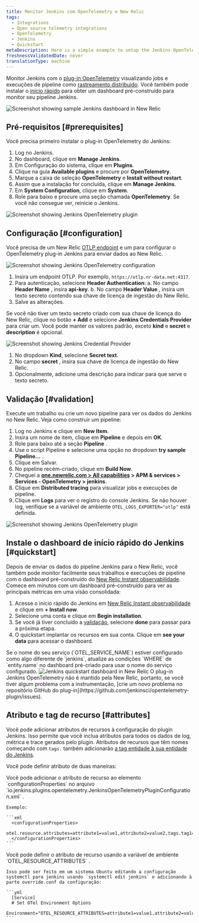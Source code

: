 ```yaml
---
title: Monitor Jenkins com OpenTelemetry e New Relic
tags:
  - Integrations
  - Open source telemetry integrations
  - OpenTelemetry
  - Jenkins
  - Quickstart
metaDescription: Here is a simple example to setup the Jenkins OpenTelemetry plugin to send data to New Relic.
freshnessValidatedDate: never
translationType: machine
---
```


Monitor Jenkins com o [plug-in OpenTelemetry](https://plugins.jenkins.io/opentelemetry) visualizando jobs e execuções de pipeline como [rastreamento distribuído](/docs/distributed-tracing/concepts/introduction-distributed-tracing). Você também pode instalar o [início rápido](https://newrelic.com/instant-observability/jenkins) para obter um dashboard pré-construído para monitor seu pipeline Jenkins.

<img title="Screenshot showing sample Jenkins dashboard in New Relic" alt="Screenshot showing sample Jenkins dashboard in New Relic" src="/images/opentelemetry_screenshot-full_jenkins-05.webp" />

## Pré-requisitos [#prerequisites]

Você precisa primeiro instalar o plug-in OpenTelemetry do Jenkins:

1. Log no Jenkins.
2. No dashboard, clique em <DNT>**Manage Jenkins**</DNT>.
3. Em Configuração do sistema, clique em <DNT>**Plugins**</DNT>.
4. Clique na guia <DNT>**Available plugins**</DNT> e procure por <DNT>**OpenTelemetry**</DNT>.
5. Marque a caixa de seleção <DNT>**OpenTelemetry**</DNT> e <DNT>**Install without restart**</DNT>.
6. Assim que a instalação for concluída, clique em <DNT>**Manage Jenkins**</DNT>.
7. Em <DNT>**System Configuration**</DNT>, clique em <DNT>**System**</DNT>.
8. Role para baixo e procure uma seção chamada <DNT>**OpenTelemetry**</DNT>. Se você não consegue ver, reinicie o Jenkins.

<img title="Screenshot showing Jenkins OpenTelemetry plugin" alt="Screenshot showing Jenkins OpenTelemetry plugin" src="/images/opentelemetry_screenshot-full_jenkins-01.webp" />

## Configuração [#configuration]

Você precisa de um New Relic [OTLP endpoint](/docs/more-integrations/open-source-telemetry-integrations/opentelemetry/opentelemetry-setup/#note-endpoints) e um <InlinePopover type="licenseKey" />para configurar o OpenTelemetry plug-in Jenkins para enviar dados ao New Relic.

<img title="Screenshot showing Jenkins OpenTelemetry configuration" alt="Screenshot showing Jenkins OpenTelemetry configuration" src="/images/opentelemetry_screenshot-full_integrations-jenkins-02.webp" />

1. Insira um endpoint OTLP. Por exemplo, `https://otlp.nr-data.net:4317`.
2. Para autenticação, selecione <DNT>**Header Authentication**</DNT>: a. No campo <DNT>**Header Name**</DNT> , insira <DNT>**api-key**</DNT>. b. No campo <DNT>**Header Value**</DNT> , insira um texto secreto contendo sua chave de licença de ingestão do New Relic.
3. Salve as alterações.

Se você não tiver um texto secreto criado com sua chave de licença do New Relic, clique no botão <DNT>**+ Add**</DNT> e selecione <DNT>**Jenkins Credentials Provider**</DNT> para criar um. Você pode manter os valores padrão, exceto <DNT>**kind**</DNT> e <DNT>**secret**</DNT> e <DNT>**description**</DNT> é opcional.

<img title="Screenshot showing Jenkins Credential Provider" alt="Screenshot showing Jenkins Credential Provider" src="/images/opentelemetry_screenshot-full_integrations-jenkins-03.webp" />

1. No dropdown <DNT>**Kind**</DNT>, selecione <DNT>**Secret text**</DNT>.
2. No campo <DNT>**secret**</DNT> , insira sua chave de licença de ingestão do New Relic.
3. Opcionalmente, adicione uma descrição para indicar para que serve o texto secreto.

## Validação [#validation]

Execute um trabalho ou crie um novo pipeline para ver os dados do Jenkins no New Relic. Veja como construir um pipeline:

1. Log no Jenkins e clique em <DNT>**New Item**</DNT>.
2. Insira um nome de item, clique em <DNT>**Pipeline**</DNT> e depois em <DNT>**OK**</DNT>.
3. Role para baixo até a seção <DNT>**Pipeline**</DNT> .
4. Use o script Pipeline e selecione uma opção no dropdown <DNT>**try sample Pipeline...**</DNT> .
5. Clique em Salvar.
6. No pipeline recém-criado, clique em <DNT>**Build Now**</DNT>.
7. Cheguei a <DNT>**[one.newrelic.com &gt; All capabilities](https://one.newrelic.com/all-capabilities) &gt; APM &amp; services &gt; Services - OpenTelemetry &gt; jenkins**</DNT>.
8. Clique em <DNT>**Distributed tracing**</DNT> para visualizar jobs e execuções de pipeline.
9. Clique em <DNT>**Logs**</DNT> para ver o registro do console Jenkins. Se não houver log, verifique se a variável de ambiente `OTEL_LOGS_EXPORTER="otlp"` está definida.

<img title="Screenshot showing Jenkins OpenTelemetry plugin" alt="Screenshot showing Jenkins OpenTelemetry plugin" src="/images/opentelemetry_screenshot-full_opentelemetry-jenkins-04.webp" />

## Instale o dashboard de início rápido do Jenkins [#quickstart]

Depois de enviar os dados do pipeline Jenkins para o New Relic, você também pode monitor facilmente seus trabalhos e execuções de pipeline com o dashboard pré-construído do [New Relic Instant observabilidade](http://newrelic.com/instant-observability). Comece em minutos com um dashboard pré-construído para ver as principais métricas em uma visão consolidada:

1. Acesse o início rápido do Jenkins em [New Relic Instant observabilidade](https://newrelic.com/instant-observability/jenkins) e clique em <DNT>**+ Install now**</DNT>.
2. Selecione uma conta e clique em <DNT>**Begin installation**</DNT>.
3. Se você já tiver concluído a [validação](#validation), selecione <DNT>**done**</DNT> para passar para a próxima etapa.
4. O quickstart implantar os recursos em sua conta. Clique em <DNT>**see your data**</DNT> para acessar o dashboard.

<Callout variant="important">
  Se o nome do seu serviço (`OTEL_SERVICE_NAME`) estiver configurado como algo diferente de `jenkins`, atualize as condições `WHERE` de `entity.name` no dashboard pré-criado para usar o nome do serviço configurado.
</Callout>

<img title="Jenkins quickstart dashboard in New Relic" alt="Jenkins quickstart dashboard in New Relic" src="/images/opentelemetry_screenshot-full_jenkins-05.webp" />

<Callout variant="important">
  O plug-in Jenkins OpenTelemetry não é mantido pela New Relic, portanto, se você tiver algum problema com a instrumentação, [crie um novo problema no repositório GitHub do plug-in](https://github.com/jenkinsci/opentelemetry-plugin/issues).
</Callout>

## Atributo e tag de recurso [#attributes]

Você pode adicionar atributos de recursos à configuração do plugin Jenkins. Isso permite que você inclua atributos para todos os dados de log, métrica e trace gerados pelo plugin. Atributos de recursos que têm nomes começando com `tags.` também adicionarão [a tag entidade à sua entidade do Jenkins](/docs/opentelemetry/best-practices/opentelemetry-best-practices-resources/#tags).

Você pode definir atributo de duas maneiras:

<CollapserGroup>
  <Collapser id="attributes-config" title="Definir atributo na configuração do plugin Jenkins">
    Você pode adicionar o atributo de recurso ao elemento `configurationProperties` no arquivo `io.jenkins.plugins.opentelemetry.JenkinsOpenTelemetryPluginConfiguration.xml` .

    Exemplo:

    ```xml
      <configurationProperties>
        otel.resource.attributes=attribute1=value1,attribute2=value2,tags.tag1=tagValue1
      </configurationProperties>
    ```
  </Collapser>

  <Collapser id="attributes-env" title="Defina atributo nas variáveis de ambiente">
    Você pode definir o atributo de recurso usando a variável de ambiente `OTEL_RESOURCE_ATTRIBUTES` .

    Isso pode ser feito em um sistema Ubuntu editando a configuração systemctl para jenkins usando `systemctl edit jenkins` e adicionando à parte override.conf da configuração:

    ```yml
      [Service]
      # Set OTel Environment Options
      Environment="OTEL_RESOURCE_ATTRIBUTES=attribute1=value1,attribute2=value2,tags.tag1=tagValue1"
    ```
  </Collapser>
</CollapserGroup>

<InstallFeedback />